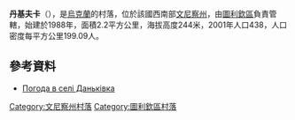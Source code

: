 {{coord|48|49|48|N|28|43|54|E|scale:30000|display=title}}

'''丹基夫卡'''（{{lang-uk|Даньківка}}），是[[烏克蘭|烏克蘭]]的村落，位於該國西南部[[文尼察州|文尼察州]]，由[[圖利欽區|圖利欽區]]負責管轄，始建於1988年，面積2.2平方公里，海拔高度244米，2001年人口438，人口密度每平方公里199.09人。

==參考資料==
* [http://weather.in.ua/ua/vinnickaja/6374 Погода в селі Даньківка]{{Wayback|url=http://weather.in.ua/ua/vinnickaja/6374 |date=20200329091526 }}

[[Category:文尼察州村落|Category:文尼察州村落]]
[[Category:圖利欽區村落|Category:圖利欽區村落]]


{{Vinnytsia-geo-stub}}